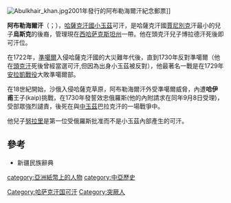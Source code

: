 {{NoteTA
|1=zh-hans:哈萨克斯坦共和国;zh-hant:哈薩克共和國;
|2=zh-hans:西哈萨克斯坦州;zh-hant:西哈薩克州;
}}
[[Image:Abulkhair_khan.jpg|thumb]]2001年發行的阿布勒海爾汗紀念郵票]]

'''阿布勒海爾汗'''（{{lang-kk|Әбілқайыр хан}}；{{bd|1693年||1748年|catIdx=A}}），[[哈薩克汗國|哈薩克汗國]][[小玉茲|小玉茲]]可汗，是哈薩克汗國[[賈尼別克|賈尼別克]]汗最小的兒子'''烏斯克'''的後裔，管理現在[[西哈薩克斯坦州|西哈萨克斯坦州]]一帶。他在頭克汗兒子博拉德汗死後即可汗位。

在1722年，[[準噶爾|準噶爾]]入侵哈薩克汗國的大災難年代後，直到1730年反對準噶爾（他在[[頭克汗|頭克汗]]死後曾經當選可汗,但因為出身小玉茲被反對），他最著名一戰是在1729年[[安拉凱戰役|安拉凱戰役]]大敗準噶爾部。

在18世紀開始，沙俄入侵哈薩克草原，阿布勒海爾汗外受準噶爾威脅，內遭'''哈伊甫'''王子(kaip)挑戰，在1730年發誓效忠俄羅斯(他的內附請求在同年9月8日受理)，受部眾強烈譴責，後死在與[[中玉茲|中玉茲]]巴拉克汗的一場戰爭中。

他兒子[[努拉里|努拉里]]是第一位受俄羅斯批准而不是小玉茲內部產生的可汗。

==參考==
*新疆民族辭典

[[Category:哈萨克汗国可汗|Category:哈萨克汗国可汗]]
[[Category:突厥人|Category:突厥人]]
[[category:亞洲紙幣上的人物|category:亞洲紙幣上的人物]]
[[category:中亞歷史|category:中亞歷史]]